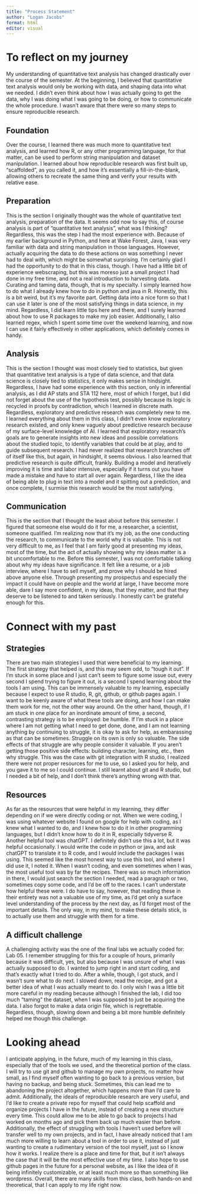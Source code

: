 ```yaml
---
title: "Process Statement"
author: "Logan Jacobs"
format: html
editor: visual
---
```


# To reflect on my journey

My understanding of quantitative text analysis has changed drastically over the course of the semester. At the beginning, I believed that quantitative text analysis would only be working with data, and shaping data into what we needed. I didn't even think about how I was actually going to get the data, why I was doing what I was going to be doing, or how to communicate the whole procedure. I wasn't aware that there were so many steps to ensure reproducible research.

## Foundation

Over the course, I learned there was much more to quantitative text analysis, and learned how R, or any other programming language, for that matter, can be used to perform string manipulation and dataset manipulation. I learned about how reproducible research was first built up, "scaffolded", as you called it, and how it's essentially a fill-in-the-blank, allowing others to recreate the same thing and verify your results with relative ease. 

## Preparation

This is the section I originally thought was the whole of quantitative text analysis, preparation of the data. It seems odd now to say this, of course analysis is part of "quantitative text analysis", what was I thinking? Regardless, this was the step I had the most experience with. Because of my earlier background in Python, and here at Wake Forest, Java, I was very familiar with data and string manipulation in those languages. However, actually acquiring the data to do these actions on was something I never had to deal with, which might be somewhat surprising. I'm certainly glad I had the opportunity to do that in this class, though. I have had a little bit of experience webscraping, but this was moreso just a small project I had done in my free time, and not a real introduction to harvesting data. Curating and taming data, though, that is my specialty. I simply learned how to do what I already knew how to do in python and java in R. Honestly, this is a bit weird, but it's my favorite part. Getting data into a nice form so that I can use it later is one of the most satisfying things in data science, in my mind. Regardless, I did learn little tips here and there, and I surely learned about how to use R packages to make my job easier. Additionally, I also learned regex, which I spent some time over the weekend learning, and now I can use it fairly effectively in other applications, which definitely comes in handy.

## Analysis

This is the section I thought was most closely tied to statistics, but given that quantitative text analysis is a type of data science, and that data science is closely tied to statistics, it only makes sense in hindsight. Regardless, I have had some experience with this section, only in inferential analysis, as I did AP stats and STA 112 here, most of which I forget, but I did not forget about the use of the hypothesis test, possibly because its logic is recycled in proofs by contradiction, which I learned in discrete math. Regardless, exploratory and predictive research was completely new to me. I learned everything about them in this class, I didn't even know exploratory research existed, and only knew vaguely about predictive research because of my surface-level knowledge of AI. I learned that exploratory research's goals are to generate insights into new ideas and possible correlations about the studied topic, to identify variables that could be at play, and to guide subsequent research. I had never realized that research branches off of itself like this, but again, in hindsight, it seems obvious. I also learned that predictive research is quite difficult, frankly. Building a model and iteratively improving it is time and labor intensive, especially if it turns out you have made a mistake and have to start all over again. Regardless, I like the idea of being able to plug in text into a model and it spitting out a prediction, and once complete, I surmise this research would be the most satisfying. 

## Communication

This is the section that I thought the least about before this semester. I figured that someone else would do it for me, a researcher, a scientist, someone qualified. I'm realizing now that it's my job, as the one conducting the research, to communicate to the world why it is valuable. This is not very difficult to me, as I feel that I am fairly good at presenting my ideas, most of the time, but the act of actually showing why my ideas matter is a bit uncomfortable to me. Before this semester, I was not comfortable talking about why my ideas have significance. It felt like a resume, or a job interview, where I have to sell myself, and prove why I should be hired above anyone else. Through presenting my prospectus and especially the impact it could have on people and the world at large, I have become more able, dare I say more confident, in my ideas, that they matter, and that they deserve to be listened to and taken seriously. I honestly can't be grateful enough for this. 

# Connect with my past

## Strategies

There are two main strategies I used that were beneficial to my learning. The first strategy that helped is, and this may seem odd, to "tough it out". If I'm stuck in some place and I just can't seem to figure some issue out, every second I spend trying to figure it out, is a second I spend learning about the tools I am using. This can be immensely valuable to my learning, especially because I expect to use R studio, R, git, github, or github pages again. I want to be keenly aware of what these tools are doing, and how I can make them work for me, not the other way around. On the other hand, though, if I am stuck in one place for an inordinate amount of time, a second, contrasting strategy is to be employed: be humble. If I'm stuck in a place where I am not getting what I need to get done, done, and I am not learning anything by continuing to struggle, it is okay to ask for help, as embarassing as that can be sometimes. Struggle on its own is only so valuable. The side effects of that struggle are why people consider it valuable. If you aren't getting those positive side effects: building character, learning, etc., then why struggle. This was the case with git integration with R studio, I realized there were not proper resources for me to use, so I asked you for help, and you gave it to me so I could continue. I still learnt about git and R studio, but I needed a bit of help, and I don't think there's anything wrong with that. 

## Resources

As far as the resources that were helpful in my learning, they differ depending on if we were directly coding or not. When we were coding, I was using whatever website I found on google for help with coding, as I knew what I wanted to do, and I knew how to do it in other programming languages, but I didn't know how to do it in R, especially tidyverse R. Another helpful tool was chatGPT. I definitely didn't use this a lot, but it was helpful occasionally. I would write the code in python or java, and ask chatGPT to translate it to R code, and I would include the packages I was using. This seemed like the most honest way to use this tool, and where I did use it, I noted it. When I wasn't coding, and even sometimes when I was, the most useful tool was by far the recipes. There was so much information in there, I would just search the section I needed, read a paragraph or two, sometimes copy some code, and I'd be off to the races. I can't understate how helpful these were. I do have to say, however, that reading these in their entirety was not a valuable use of my time, as I'd get only a surface level understanding of the process by the next day, as I'd forget most of the important details. The only way, in my mind, to make these details stick, is to actually use them and struggle with them for a time. 

## A difficult challenge

A challenging activity was the one of the final labs we actually coded for: Lab 05. I remember struggling for this for a couple of hours, primarily because it was difficult, yes, but also because I was unsure of what I was actually supposed to do. I wanted to jump right in and start coding, and that's exactly what I tried to do. After a while, though, I got stuck, and I wasn't sure what to do next. I slowed down, read the recipe, and got a better idea of what I was actually meant to do. I only wish I was a little bit more careful in my reading because although I finished the lab, I did too much "taming" the dataset, when I was supposed to just be acquiring the data. I also forgot to make a data origin file, which is regrettable. Regardless, though, slowing down and being a bit more humble definitely helped me though this challenge. 

# Looking ahead

I anticipate applying, in the future, much of my learning in this class, especially that of the tools we used, and the theoretical portion of the class. I will try to use git and github to manage my own projects, no matter how small, as I find myself often wanting to go back to a previous version, but having no backup, and being stuck. Sometimes, this can lead me to abandoning the project altogether, which happens more than I'd care to admit. Additionally, the ideals of reproducible research are very useful, and I'd like to create a private repo for myself that could help scaffold and organize projects I have in the future, instead of creating a new structure every time. This could allow me to be able to go back to projects I had worked on months ago and pick them back up much easier than before. Additionally, the effect of struggling with tools I haven't used before will transfer well to my own projects, and in fact, I have already noticed that I am much more willing to learn about a tool in order to use it, instead of just wanting to create a rudimentary version of the tool myself, just so I know how it works. I realize there is a place and time for that, but it isn't always the case that it will be the most effective use of my time. I also hope to use github pages in the future for a personal website, as I like the idea of it being infinitely customizable, or at least much more so than something like wordpress. Overall, there are many skills from this class, both hands-on and theoretical, that I can apply to my life right now.







